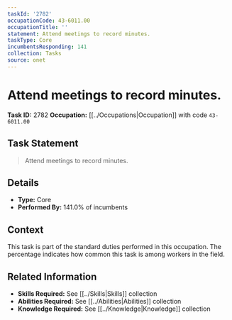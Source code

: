 ```yaml
---
taskId: '2782'
occupationCode: 43-6011.00
occupationTitle: ''
statement: Attend meetings to record minutes.
taskType: Core
incumbentsResponding: 141
collection: Tasks
source: onet
---
```

# Attend meetings to record minutes.

**Task ID:** 2782
**Occupation:** [[../Occupations|Occupation]] with code `43-6011.00`

## Task Statement

> Attend meetings to record minutes.

## Details

- **Type:** Core
- **Performed By:** 141.0% of incumbents

## Context

This task is part of the standard duties performed in this occupation. The percentage indicates how common this task is among workers in the field.

## Related Information

- **Skills Required:** See [[../Skills|Skills]] collection
- **Abilities Required:** See [[../Abilities|Abilities]] collection
- **Knowledge Required:** See [[../Knowledge|Knowledge]] collection

